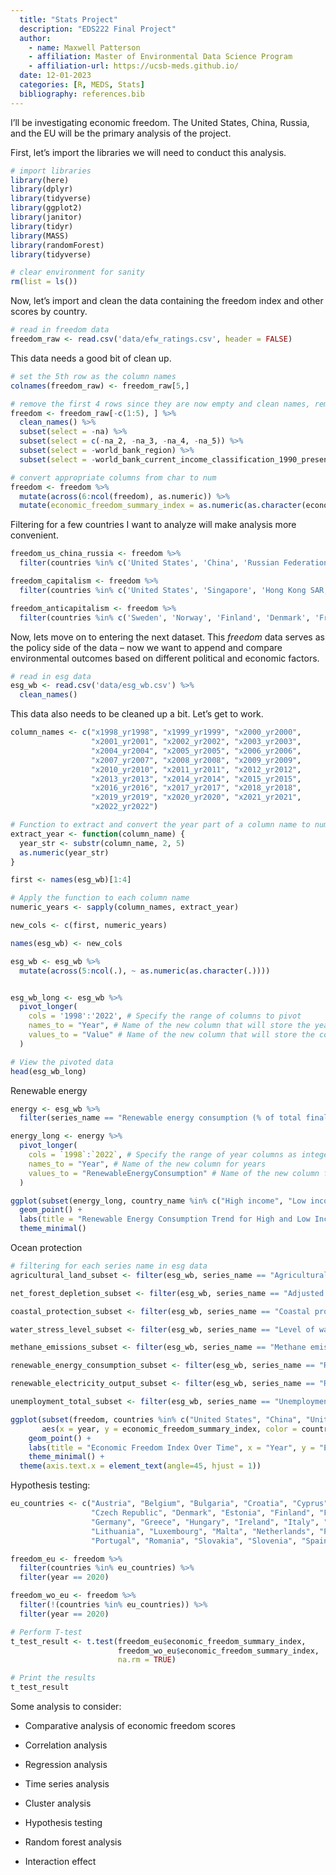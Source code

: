 ```yaml
---
  title: "Stats Project"
  description: "EDS222 Final Project"
  author:
    - name: Maxwell Patterson
    - affiliation: Master of Environmental Data Science Program
    - affiliation-url: https://ucsb-meds.github.io/
  date: 12-01-2023
  categories: [R, MEDS, Stats]
  bibliography: references.bib
---
```


I'll be investigating economic freedom. The United States, China, Russia, and the EU will be the primary analysis of the project.

First, let's import the libraries we will need to conduct this analysis.

```r
# import libraries
library(here)
library(dplyr)
library(tidyverse)
library(ggplot2)
library(janitor)
library(tidyr)
library(MASS)
library(randomForest)
library(tidyverse)

# clear environment for sanity
rm(list = ls())
```

Now, let's import and clean the data containing the freedom index and other scores by country.

```r
# read in freedom data
freedom_raw <- read.csv('data/efw_ratings.csv', header = FALSE)
```

This data needs a good bit of clean up.

```r
# set the 5th row as the column names
colnames(freedom_raw) <- freedom_raw[5,]

# remove the first 4 rows since they are now empty and clean names, remove na column
freedom <- freedom_raw[-c(1:5), ] %>% 
  clean_names() %>% 
  subset(select = -na) %>% 
  subset(select = c(-na_2, -na_3, -na_4, -na_5)) %>% 
  subset(select = -world_bank_region) %>% 
  subset(select = -world_bank_current_income_classification_1990_present)

# convert appropriate columns from char to num
freedom <- freedom %>%
  mutate(across(6:ncol(freedom), as.numeric)) %>% 
  mutate(economic_freedom_summary_index = as.numeric(as.character(economic_freedom_summary_index)))

```

Filtering for a few countries I want to analyze will make analysis more convenient.

```r
freedom_us_china_russia <- freedom %>% 
  filter(countries %in% c('United States', 'China', 'Russian Federation'))

freedom_capitalism <- freedom %>% 
  filter(countries %in% c('United States', 'Singapore', 'Hong Kong SAR, China', 'Switzerland', 'New Zealand', 'Australia', 'United Kingdom', 'Ireland', 'Netherlands'))

freedom_anticapitalism <- freedom %>% 
  filter(countries %in% c('Sweden', 'Norway', 'Finland', 'Denmark', 'France', 'Belgium', 'Austria', 'Germany', 'Italy'))
```

Now, lets move on to entering the next dataset. This *freedom* data serves as the policy side of the data -- now we want to append and compare environmental outcomes based on different political and economic factors.

```r
# read in esg data
esg_wb <- read.csv('data/esg_wb.csv') %>% 
  clean_names()
```

This data also needs to be cleaned up a bit. Let's get to work.

```r
column_names <- c("x1998_yr1998", "x1999_yr1999", "x2000_yr2000", 
                  "x2001_yr2001", "x2002_yr2002", "x2003_yr2003", 
                  "x2004_yr2004", "x2005_yr2005", "x2006_yr2006", 
                  "x2007_yr2007", "x2008_yr2008", "x2009_yr2009", 
                  "x2010_yr2010", "x2011_yr2011", "x2012_yr2012", 
                  "x2013_yr2013", "x2014_yr2014", "x2015_yr2015", 
                  "x2016_yr2016", "x2017_yr2017", "x2018_yr2018", 
                  "x2019_yr2019", "x2020_yr2020", "x2021_yr2021", 
                  "x2022_yr2022")

# Function to extract and convert the year part of a column name to numeric
extract_year <- function(column_name) {
  year_str <- substr(column_name, 2, 5)
  as.numeric(year_str)
}

first <- names(esg_wb)[1:4]

# Apply the function to each column name
numeric_years <- sapply(column_names, extract_year)

new_cols <- c(first, numeric_years)

names(esg_wb) <- new_cols

esg_wb <- esg_wb %>% 
  mutate(across(5:ncol(.), ~ as.numeric(as.character(.))))



```

```r
esg_wb_long <- esg_wb %>%
  pivot_longer(
    cols = '1998':'2022', # Specify the range of columns to pivot
    names_to = "Year", # Name of the new column that will store the years
    values_to = "Value" # Name of the new column that will store the corresponding values
  )

# View the pivoted data
head(esg_wb_long)
```

Renewable energy

```r
energy <- esg_wb %>% 
  filter(series_name == "Renewable energy consumption (% of total final energy consumption)")

energy_long <- energy %>%
  pivot_longer(
    cols = `1998`:`2022`, # Specify the range of year columns as integers
    names_to = "Year", # Name of the new column for years
    values_to = "RenewableEnergyConsumption" # Name of the new column for values
  )
```

```r
ggplot(subset(energy_long, country_name %in% c("High income", "Low income")), aes(x = Year, y = RenewableEnergyConsumption, color = country_name)) +
  geom_point() +
  labs(title = "Renewable Energy Consumption Trend for High and Low Income Countries", x = "Year", y = "Renewable Energy Consumption (%)") +
  theme_minimal()
```

Ocean protection

```r
# filtering for each series name in esg data
agricultural_land_subset <- filter(esg_wb, series_name == "Agricultural land (% of land area)")

net_forest_depletion_subset <- filter(esg_wb, series_name == "Adjusted savings: net forest depletion (% of GNI)")

coastal_protection_subset <- filter(esg_wb, series_name == "Coastal protection")

water_stress_level_subset <- filter(esg_wb, series_name == "Level of water stress: freshwater withdrawal as a proportion of available freshwater resources")

methane_emissions_subset <- filter(esg_wb, series_name == "Methane emissions (metric tons of CO2 equivalent per capita)")

renewable_energy_consumption_subset <- filter(esg_wb, series_name == "Renewable energy consumption (% of total final energy consumption)")

renewable_electricity_output_subset <- filter(esg_wb, series_name == "Renewable electricity output (% of total electricity output)")

unemployment_total_subset <- filter(esg_wb, series_name == "Unemployment, total (% of total labor force) (modeled ILO estimate)")


```

```r
ggplot(subset(freedom, countries %in% c("United States", "China", "United Kingdom", "France", "South Africa", "Iraq", "Serbia")), 
       aes(x = year, y = economic_freedom_summary_index, color = countries)) +
    geom_point() +
    labs(title = "Economic Freedom Index Over Time", x = "Year", y = "Economic Freedom Index") +
    theme_minimal() +
  theme(axis.text.x = element_text(angle=45, hjust = 1))
```

Hypothesis testing:

```r

eu_countries <- c("Austria", "Belgium", "Bulgaria", "Croatia", "Cyprus", 
                  "Czech Republic", "Denmark", "Estonia", "Finland", "France", 
                  "Germany", "Greece", "Hungary", "Ireland", "Italy", "Latvia", 
                  "Lithuania", "Luxembourg", "Malta", "Netherlands", "Poland", 
                  "Portugal", "Romania", "Slovakia", "Slovenia", "Spain", "Sweden")

freedom_eu <- freedom %>% 
  filter(countries %in% eu_countries) %>% 
  filter(year == 2020)

freedom_wo_eu <- freedom %>% 
  filter(!(countries %in% eu_countries)) %>% 
  filter(year == 2020)
```

```r
# Perform T-test
t_test_result <- t.test(freedom_eu$economic_freedom_summary_index, 
                        freedom_wo_eu$economic_freedom_summary_index,
                        na.rm = TRUE)

# Print the results
t_test_result
```

Some analysis to consider:

-   Comparative analysis of economic freedom scores

-   Correlation analysis

-   Regression analysis

-   Time series analysis

-   Cluster analysis

-   Hypothesis testing

-   Random forest analysis

-   Interaction effect
